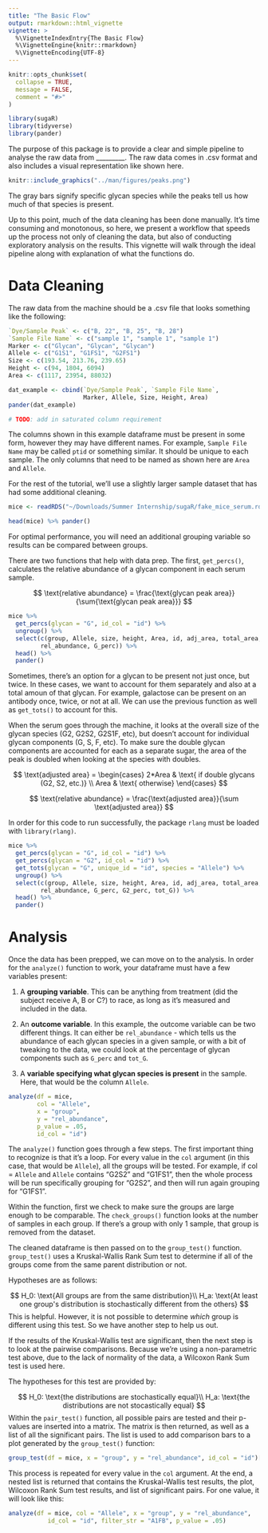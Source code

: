 ```yaml
---
title: "The Basic Flow"
output: rmarkdown::html_vignette
vignette: >
  %\VignetteIndexEntry{The Basic Flow}
  %\VignetteEngine{knitr::rmarkdown}
  %\VignetteEncoding{UTF-8}
---
```


```r
knitr::opts_chunk$set(
  collapse = TRUE,
  message = FALSE,
  comment = "#>"
)
```

```r
library(sugaR)
library(tidyverse)
library(pander)
```

The purpose of this package is to provide a clear and simple pipeline to analyse the raw data from _________. The raw data comes in .csv format and also includes a visual representation like shown here.

```r
knitr::include_graphics("../man/figures/peaks.png")
```

The gray bars signify specific glycan species while the peaks tell us how much of that species is present. 

Up to this point, much of the data cleaning has been done manually. It's time consuming and monotonous, so here, we present a workflow that speeds up the process not only of cleaning the data, but also of conducting exploratory analysis on the results. This vignette will walk through the ideal pipeline along with explanation of what the functions do.

# Data Cleaning

The raw data from the machine should be a .csv file that looks something like the following:

```r
`Dye/Sample Peak` <- c("B, 22", "B, 25", "B, 28")
`Sample File Name` <- c("sample 1", "sample 1", "sample 1")
Marker <- c("Glycan", "Glycan", "Glycan")
Allele <- c("G1S1", "G1FS1", "G2FS1")
Size <- c(193.54, 213.76, 239.65)
Height <- c(94, 1804, 6094)
Area <- c(1117, 23954, 88032)

dat_example <- cbind(`Dye/Sample Peak`, `Sample File Name`, 
                     Marker, Allele, Size, Height, Area)
pander(dat_example)

# TODO: add in saturated column requirement
```

The columns shown in this example dataframe must be present in some form, however they may have different names. For example, `Sample File Name` may be called `ptid` or something similar. It should be unique to each sample. The only columns that need to be named as shown here are `Area` and `Allele`. 

For the rest of the tutorial, we'll use a slightly larger sample dataset that has had some additional cleaning. 

```r
mice <- readRDS("~/Downloads/Summer Internship/sugaR/fake_mice_serum.rds")

head(mice) %>% pander()
```

For optimal performance, you will need an additional grouping variable so results can be compared between groups. 

There are two functions that help with data prep. The first, `get_percs()`, calculates the relative abundance of a glycan component in each serum sample.

$$
\text{relative abundance} = \frac{\text{glycan peak area}}{\sum{\text{glycan peak area}}}
$$

```r
mice %>% 
  get_percs(glycan = "G", id_col = "id") %>% 
  ungroup() %>%
  select(c(group, Allele, size, height, Area, id, adj_area, total_area, adj_tot_area,
         rel_abundance, G_perc)) %>%
  head() %>% 
  pander()
```

Sometimes, there's an option for a glycan to be present not just once, but twice. In these cases, we want to account for them separately and also at a total amoun of that glycan. For example, galactose can be present on an antibody once, twice, or not at all. We can use the previous function as well as `get_tots()` to account for this.

When the serum goes through the machine, it looks at the overall size of the glycan species (G2, G2S2, G2S1F, etc), but doesn't account for individual glycan components (G, S, F, etc). To make sure the double glycan components are accounted for each as a separate sugar, the area of the peak is doubled when looking at the species with doubles. 

$$
\text{adjusted area} = \begin{cases}
2*Area & \text{ if double glycans (G2, S2, etc.)} \\
Area & \text{ otherwise}
\end{cases}
$$

$$
\text{relative abundance} = \frac{\text{adjusted area}}{\sum \text{adjusted area}}
$$

In order for this code to run successfully, the package `rlang` must be loaded with `library(rlang)`. 

```r
mice %>% 
  get_percs(glycan = "G", id_col = "id") %>% 
  get_percs(glycan = "G2", id_col = "id") %>%
  get_tots(glycan = "G", unique_id = "id", species = "Allele") %>%
  ungroup() %>%
  select(c(group, Allele, size, height, Area, id, adj_area, total_area, adj_tot_area,
         rel_abundance, G_perc, G2_perc, tot_G)) %>%
  head() %>% 
  pander()
```

# Analysis

Once the data has been prepped, we can move on to the analysis. In order for the `analyze()` function to work, your dataframe must have a few variables present: 

1. A **grouping variable**. This can be anything from treatment (did the subject receive A, B or C?) to race, as long as it's measured and included in the data.

2. An **outcome variable**. In this example, the outcome variable can be two different things. It can either be `rel_abundance` - which tells us the abundance of each glycan species in a given sample, or with a bit of tweaking to the data, we could look at the percentage of glycan components such as `G_perc` and `tot_G`. 

3. A **variable specifying what glycan species is present** in the sample. Here, that would be the column `Allele`. 

```r
analyze(df = mice, 
        col = "Allele", 
        x = "group", 
        y = "rel_abundance", 
        p_value = .05, 
        id_col = "id")
```

The `analyze()` function goes through a few steps. The first important thing to recognize is that it's a loop. For every value in the `col` argument (in this case, that would be `Allele`), all the groups will be tested. For example, if col = `Allele` and `Allele` contains "G2S2" and "G1FS1", then the whole process will be run specifically grouping for "G2S2", and then will run again grouping for "G1FS1". 

Within the function, first we check to make sure the groups are large enough to be comparable. The `check_groups()` function looks at the number of samples in each group. If there's a group with only 1 sample, that group is removed from the dataset. 

The cleaned dataframe is then passed on to the `group_test()` function. `group_test()` uses a Kruskal-Wallis Rank Sum test to determine if all of the groups come from the same parent distribution or not.

Hypotheses are as follows:

$$
H_0: \text{All groups are from the same distribution}\\
H_a: \text{At least one group's distribution is stochastically different from the others} 
$$
This is helpful. However, it is not possible to determine *which* group is different using this test. So we have another step to help us out. 

If the results of the Kruskal-Wallis test are significant, then the next step is to look at the pairwise comparisons. Because we're using a non-parametric test above, due to the lack of normality of the data, a Wilcoxon Rank Sum test is used here. 

The hypotheses for this test are provided by:

$$
H_0: \text{the distributions are stochastically equal}\\
H_a: \text{the distributions are not stocastically equal}
$$
Within the `pair_test()` function, all possible pairs are tested and their p-values are inserted into a matrix. The matrix is then returned, as well as a list of all the significant pairs. The list is used to add comparison bars to a plot generated by the `group_test()` function:

```r
group_test(df = mice, x = "group", y = "rel_abundance", id_col = "id")[2]
```

This process is repeated for every value in the `col` argument. At the end, a nested list is returned that contains the Kruskal-Wallis test results, the plot, Wilcoxon Rank Sum test results, and list of significant pairs. For one value, it will look like this:

```r
analyze(df = mice, col = "Allele", x = "group", y = "rel_abundance", 
           id_col = "id", filter_str = "A1FB", p_value = .05)
```


